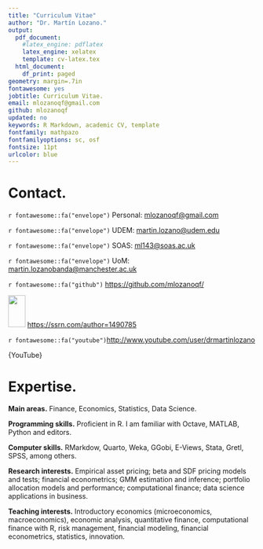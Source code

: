 ```yaml
---
title: "Curriculum Vitae"
author: "Dr. Martín Lozano."
output:
  pdf_document:
    #latex_engine: pdflatex
    latex_engine: xelatex
    template: cv-latex.tex
  html_document:
    df_print: paged
geometry: margin=.7in
fontawesome: yes
jobtitle: Curriculum Vitae.
email: mlozanoqf@gmail.com
github: mlozanoqf
updated: no
keywords: R Markdown, academic CV, template
fontfamily: mathpazo
fontfamilyoptions: sc, osf
fontsize: 11pt
urlcolor: blue
---
```

\hspace{1 mm}

# \faHome \hspace{1 mm} Contact.

`r fontawesome::fa("envelope")` Personal: <a href="mailto:mlozanoqf@gmail.com">mlozanoqf@gmail.com</a>

`r fontawesome::fa("envelope")` UDEM: <a href="mailto:martin.lozano@udem.edu">martin.lozano@udem.edu</a> 

`r fontawesome::fa("envelope")` SOAS: <a href="mailto:ml143@soas.ac.uk">ml143@soas.ac.uk</a> 

`r fontawesome::fa("envelope")` UoM: <a href="martin.lozanobanda@manchester.ac.uk">martin.lozanobanda@manchester.ac.uk</a>

`r fontawesome::fa("github")`
<i class="fa-brands fa-github"></i> [https://github.com/mlozanoqf/](https://github.com/mlozanoqf/)

<img src="./ssrn.svg" height="65" width="35" />
[https://ssrn.com/author=1490785](https://ssrn.com/author=1490785)

`r fontawesome::fa("youtube")`[http://www.youtube.com/user/drmartinlozano](http://www.youtube.com/user/drmartinlozano)



{YouTube} \hspace{1 mm} \faGithubSquare \hspace{1 mm} \href{https://mlozanoqf.github.io/}{GitHub Pages} \hspace{1 mm} \faGlobe \hspace{1 mm} \href{http://sites.google.com/site/mlozanoqf/}{Web} \hspace{1 mm}
\faLinkedinSquare \hspace{1 mm}
\href{https://linkedin.com/in/martin-lozano-21818a22}{LinkedIn} \hspace{1 mm}
\aiGoogleScholar \hspace{1 mm} \href{http://scholar.google.com.mx/citations?user=w8boOboAAAAJ}{Google Scholar} \hspace{1 mm}
\aiOpenAccess \hspace{1 mm} \href{https://ssrn.com/author=1490785}{SSRN}

\hspace{1 mm}

# \faBookmark \hspace{1 mm} Expertise.

**Main areas.** Finance, Economics, Statistics, Data Science.

**Programming skills.** Proficient in R. I am familiar with Octave, MATLAB, Python and \LaTeX editors. 

**Computer skills.** RMarkdow, Quarto, Weka, GGobi, E-Views, Stata, Gretl, SPSS, among others.

**Research interests.** Empirical asset pricing; beta and SDF pricing models and tests; financial econometrics; GMM estimation and inference; portfolio allocation models and performance; computational finance; data science applications in business.

**Teaching interests.** Introductory economics (microeconomics, macroeconomics), economic analysis, quantitative finance, computational finance with R, risk management, financial modeling, financial econometrics, statistics, innovation.

\hspace{1 mm}

